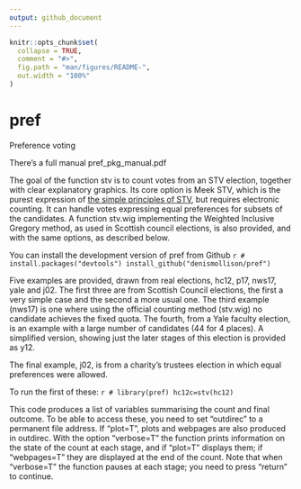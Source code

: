 ```yaml
---
output: github_document
---
```


<!-- README.md is generated from README.Rmd. Please edit that file -->

```r
knitr::opts_chunk$set(
  collapse = TRUE,
  comment = "#>",
  fig.path = "man/figures/README-",
  out.width = "100%"
)
```

# pref

<!-- badges: start -->
<!-- badges: end -->
Preference voting

There's a full manual pref_pkg_manual.pdf

The goal of the function stv is to count votes from an STV election, together with clear explanatory graphics. Its core option is Meek STV, which is the purest expression of <a href="https://www.macs.hw.ac.uk/~denis/stv/">the simple principles of STV</a>, but requires electronic counting. It can handle votes expressing equal preferences for subsets of the candidates. A function stv.wig implementing the Weighted Inclusive Gregory method, as used in Scottish council elections, is also provided, and with the same options, as described below.

You can install the development version of pref from Github
  ```r
# install.packages("devtools")
install_github("denismollison/pref")
  ```

Five examples are provided, drawn from real elections, hc12, p17, nws17, yale and j02.
The first three are from Scottish Council elections, the first a very simple case and the second a more usual one. The third example (nws17) is one where using the official counting method (stv.wig) no candidate achieves the fixed quota.
The fourth, from a Yale faculty election, is an example with a large number of candidates (44 for 4 places). A simplified version, showing just the later stages of this election is provided as y12.

The final example, j02, is from a charity's trustees election in which equal preferences were allowed.

To run the first of these:
  ```r
# library(pref)
hc12c=stv(hc12)
  ```

This code produces a list of variables summarising the count and final outcome. To be able to access these, you need to set "outdirec" to a permanent file address. If "plot=T", plots and webpages are also produced in outdirec. With the option "verbose=T" the function prints information on the state of the count at each stage, and if "plot=T" displays them; if "webpages=T" they are displayed at the end of the count. Note that when "verbose=T" the function pauses at each stage; you need to press "return" to continue.

